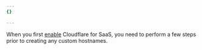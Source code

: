 ```yaml
---
{}

---
```


When you first [enable](/cloudflare-for-platforms/cloudflare-for-saas/start/enable/) Cloudflare for SaaS, you need to perform a few steps prior to creating any custom hostnames.
